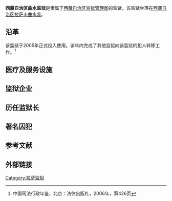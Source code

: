'''西藏自治区曲水监狱'''是隶属于[[西藏自治区监狱管理局|西藏自治区监狱管理局]]的监狱。该监狱坐落在[[西藏自治区|西藏自治区]][[拉萨市|拉萨市]][[曲水县|曲水县]]。

==沿革==
该监狱于2005年正式投入使用。该年内完成了其他监狱向该监狱的犯人转移工作。<ref>中国司法行政年鉴，北京：法律出版社，2006年，第426页</ref>

==医疗及服务设施==

==监狱企业==

==历任监狱长==

==著名囚犯==

==参考文献==
{{reflist}}

==外部链接==

{{中國建築小作品}}

[[Category:拉萨监狱|Category:拉萨监狱]]